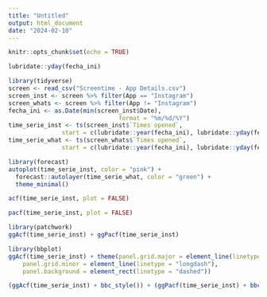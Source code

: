 ```yaml
---
title: "Untitled"
output: html_document
date: "2024-02-10"
---
```


```r
knitr::opts_chunk$set(echo = TRUE)
```

```r
lubridate::yday(fecha_ini)
```

```r
library(tidyverse)
screen <- read_csv("Screentime - App Details.csv")
screen_inst <- screen %>% filter(App == "Instagram")
screen_whats <- screen %>% filter(App != "Instagram")
fecha_ini <- as.Date(min(screen_inst$Date), 
                               format = "%m/%d/%Y")
time_serie_inst <- ts(screen_inst$`Times opened`, 
               start = c(lubridate::year(fecha_ini), lubridate::yday(fecha_ini)), frequency = 365)
time_serie_what <- ts(screen_whats$`Times opened`, 
               start = c(lubridate::year(fecha_ini), lubridate::yday(fecha_ini)), frequency = 365)
```

```r
library(forecast)
autoplot(time_serie_inst, color = "pink") + 
  forecast::autolayer(time_serie_what, color = "green") + 
  theme_minimal()
```

```r
acf(time_serie_inst, plot = FALSE)
```

```r
pacf(time_serie_inst, plot = FALSE)
```
```r
library(patchwork)
ggAcf(time_serie_inst) + ggPacf(time_serie_inst)
```
```r
library(bbplot)
ggAcf(time_serie_inst) + theme(panel.grid.major = element_line(linetype = "dashed"),
    panel.grid.minor = element_line(linetype = "longdash"),
    panel.background = element_rect(linetype = "dashed"))

```

```r
(ggAcf(time_serie_inst) + bbc_style()) + (ggPacf(time_serie_inst) + bbc_style())
```



